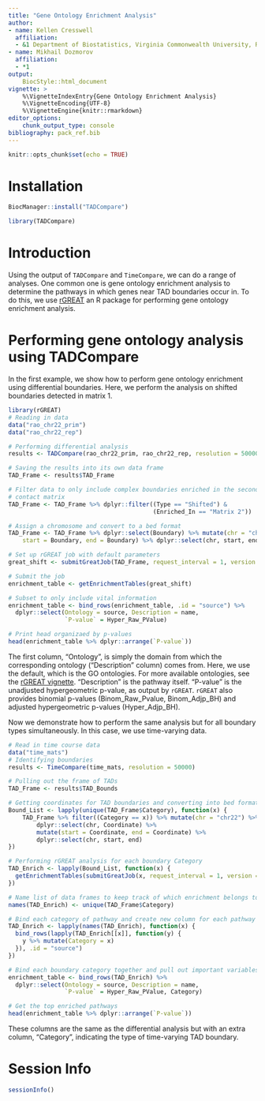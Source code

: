 ```yaml
---
title: "Gene Ontology Enrichment Analysis"
author:
- name: Kellen Cresswell
  affiliation:
  - &1 Department of Biostatistics, Virginia Commonwealth University, Richmond, VA
- name: Mikhail Dozmorov
  affiliation:
  - *1
output:
    BiocStyle::html_document
vignette: >
    %\VignetteIndexEntry{Gene Ontology Enrichment Analysis}
    %\VignetteEncoding{UTF-8}
    %\VignetteEngine{knitr::rmarkdown}
editor_options:
    chunk_output_type: console
bibliography: pack_ref.bib
---
```


```r
knitr::opts_chunk$set(echo = TRUE)
```

# Installation

```r
BiocManager::install("TADCompare")
```

```r
library(TADCompare)
```

# Introduction

Using the output of `TADCompare` and `TimeCompare`, we can do a range of analyses. One common one is gene ontology enrichment analysis to determine the pathways in which genes near TAD boundaries occur in. To do this, we use [rGREAT](https://bioconductor.org/packages/release/bioc/html/rGREAT.html) an R package for performing gene ontology enrichment analysis. 

# Performing gene ontology analysis using TADCompare

In the first example, we show how to perform gene ontology enrichment using differential boundaries. Here, we perform the analysis on shifted boundaries detected in matrix 1.

```r
library(rGREAT)
# Reading in data
data("rao_chr22_prim")
data("rao_chr22_rep")

# Performing differential analysis
results <- TADCompare(rao_chr22_prim, rao_chr22_rep, resolution = 50000)

# Saving the results into its own data frame
TAD_Frame <- results$TAD_Frame

# Filter data to only include complex boundaries enriched in the second
# contact matrix
TAD_Frame <- TAD_Frame %>% dplyr::filter((Type == "Shifted") & 
                                         (Enriched_In == "Matrix 2"))

# Assign a chromosome and convert to a bed format
TAD_Frame <- TAD_Frame %>% dplyr::select(Boundary) %>% mutate(chr = "chr22", 
    start = Boundary, end = Boundary) %>% dplyr::select(chr, start, end)

# Set up rGREAT job with default parameters
great_shift <- submitGreatJob(TAD_Frame, request_interval = 1, version = "2.0")

# Submit the job
enrichment_table <- getEnrichmentTables(great_shift)

# Subset to only include vital information
enrichment_table <- bind_rows(enrichment_table, .id = "source") %>% 
  dplyr::select(Ontology = source, Description = name, 
                `P-value` = Hyper_Raw_PValue)

# Print head organizaed by p-values
head(enrichment_table %>% dplyr::arrange(`P-value`))
```

The first column, "Ontology", is simply the domain from which the corresponding ontology ("Description" column) comes from. Here, we use the default, which is the GO ontologies. For more available ontologies, see the [rGREAT vignette](https://bioconductor.org/packages/release/bioc/vignettes/rGREAT/inst/doc/rGREAT.html). "Description" is the pathway itself. "P-value" is the unadjusted hypergeometric p-value, as output by `rGREAT`. `rGREAT` also provides binomial p-values (Binom_Raw_Pvalue, Binom_Adjp_BH) and adjusted hypergeometric p-values (Hyper_Adjp_BH). 

Now we demonstrate how to perform the same analysis but for all boundary types simultaneously. In this case, we use time-varying data. 

```r
# Read in time course data
data("time_mats")
# Identifying boundaries
results <- TimeCompare(time_mats, resolution = 50000)

# Pulling out the frame of TADs
TAD_Frame <- results$TAD_Bounds

# Getting coordinates for TAD boundaries and converting into bed format
Bound_List <- lapply(unique(TAD_Frame$Category), function(x) {
    TAD_Frame %>% filter((Category == x)) %>% mutate(chr = "chr22") %>% 
        dplyr::select(chr, Coordinate) %>% 
        mutate(start = Coordinate, end = Coordinate) %>% 
        dplyr::select(chr, start, end)
})

# Performing rGREAT analysis for each boundary Category
TAD_Enrich <- lapply(Bound_List, function(x) {
  getEnrichmentTables(submitGreatJob(x, request_interval = 1, version = "2.0"))
})

# Name list of data frames to keep track of which enrichment belongs to which
names(TAD_Enrich) <- unique(TAD_Frame$Category)

# Bind each category of pathway and create new column for each pathway
TAD_Enrich <- lapply(names(TAD_Enrich), function(x) {
  bind_rows(lapply(TAD_Enrich[[x]], function(y) {
    y %>% mutate(Category = x)
  }), .id = "source")
})

# Bind each boundary category together and pull out important variables
enrichment_table <- bind_rows(TAD_Enrich) %>% 
  dplyr::select(Ontology = source, Description = name, 
                `P-value` = Hyper_Raw_PValue, Category)

# Get the top enriched pathways
head(enrichment_table %>% dplyr::arrange(`P-value`))
```

These columns are the same as the differential analysis but with an extra column, "Category", indicating the type of time-varying TAD boundary. 

# Session Info

```r
sessionInfo()
```